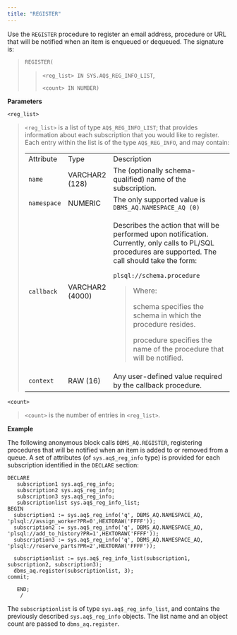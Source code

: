 ```yaml
---
title: "REGISTER"
---
```


Use the `REGISTER` procedure to register an email address, procedure or URL that will be notified when an item is enqueued or dequeued. The signature is:

> `REGISTER(`
> 
> > `<reg_list> IN SYS.AQ$_REG_INFO_LIST`,
> > 
> > `<count> IN NUMBER)`

**Parameters**

`<reg_list>`

> `<reg_list>` is a list of type `AQ$_REG_INFO_LIST`; that provides information about each subscription that you would like to register. Each entry within the list is of the type `AQ$_REG_INFO`, and may contain:
> 
> <table>
> <colgroup>
> <col style="width: 7%" />
> <col style="width: 10%" />
> <col style="width: 82%" />
> </colgroup>
> <tbody>
> <tr class="odd">
> <td>Attribute</td>
> <td>Type</td>
> <td>Description</td>
> </tr>
> <tr class="even">
> <td><code>name</code></td>
> <td>VARCHAR2 (128)</td>
> <td>The (optionally schema-qualified) name of the subscription.</td>
> </tr>
> <tr class="odd">
> <td><code>namespace</code></td>
> <td>NUMERIC</td>
> <td>The only supported value is <code>DBMS_AQ.NAMESPACE_AQ (0)</code></td>
> </tr>
> <tr class="even">
> <td><code>callback</code></td>
> <td>VARCHAR2 (4000)</td>
> <td><p>Describes the action that will be performed upon notification. Currently, only calls to PL/SQL procedures are supported. The call should take the form:</p>
> <p><code>plsql://schema.procedure</code></p>
> <blockquote>
> <p>Where:</p>
> <p>schema specifies the schema in which the procedure resides.</p>
> <p>procedure specifies the name of the procedure that will be notified.</p>
> </blockquote></td>
> </tr>
> <tr class="odd">
> <td><code>context</code></td>
> <td>RAW (16)</td>
> <td>Any user-defined value required by the callback procedure.</td>
> </tr>
> </tbody>
> </table>

`<count>`

> `<count>` is the number of entries in `<reg_list>`.

**Example**

The following anonymous block calls `DBMS_AQ.REGISTER`, registering procedures that will be notified when an item is added to or removed from a queue. A set of attributes (of `sys.aq$_reg_info` type) is provided for each subscription identified in the `DECLARE` section:

``` text
DECLARE
   subscription1 sys.aq$_reg_info;
   subscription2 sys.aq$_reg_info;
   subscription3 sys.aq$_reg_info;
   subscriptionlist sys.aq$_reg_info_list;
BEGIN
  subscription1 := sys.aq$_reg_info('q', DBMS_AQ.NAMESPACE_AQ,
'plsql://assign_worker?PR=0',HEXTORAW('FFFF'));
  subscription2 := sys.aq$_reg_info('q', DBMS_AQ.NAMESPACE_AQ,
'plsql://add_to_history?PR=1',HEXTORAW('FFFF'));
  subscription3 := sys.aq$_reg_info('q', DBMS_AQ.NAMESPACE_AQ,
'plsql://reserve_parts?PR=2',HEXTORAW('FFFF'));

  subscriptionlist := sys.aq$_reg_info_list(subscription1,
subscription2, subscription3);
  dbms_aq.register(subscriptionlist, 3);
commit;

   END;
    /
```

The `subscriptionlist` is of type `sys.aq$_reg_info_list`, and contains the previously described `sys.aq$_reg_info` objects. The list name and an object count are passed to `dbms_aq.register`.
